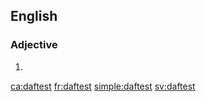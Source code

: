 ==English==

===Adjective===
{{head|en}}

# {{en-superlative of|daft}}

[[ca:daftest]]
[[fr:daftest]]
[[simple:daftest]]
[[sv:daftest]]